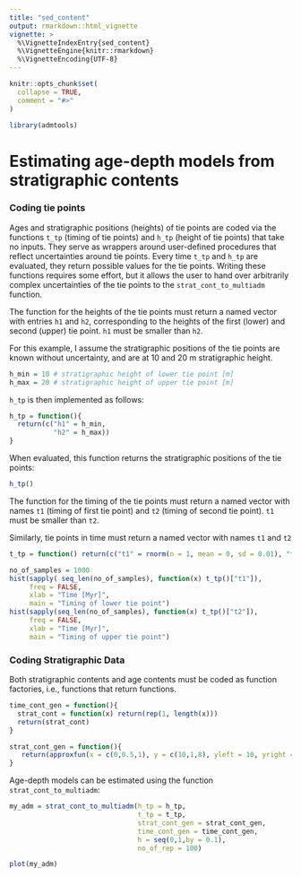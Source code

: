 ```yaml
---
title: "sed_content"
output: rmarkdown::html_vignette
vignette: >
  %\VignetteIndexEntry{sed_content}
  %\VignetteEngine{knitr::rmarkdown}
  %\VignetteEncoding{UTF-8}
---
```


```r
knitr::opts_chunk$set(
  collapse = TRUE,
  comment = "#>"
)
```

```r
library(admtools)
```

# Estimating age-depth models from stratigraphic contents

### Coding tie points

Ages and stratigraphic positions (heights) of tie points are coded via the functions `t_tp` (timing of tie points) and `h_tp` (height of tie points) that take no inputs. They serve as wrappers around user-defined procedures that reflect uncertainties around tie points. Every time `t_tp` and `h_tp` are evaluated, they return possible values for the tie points. Writing these functions requires some effort, but it allows the user to hand over arbitrarily complex uncertainties of the tie points to the `strat_cont_to_multiadm` function.

The function for the heights of the tie points must return a named vector with entries `h1` and `h2`, corresponding to the heights of the first (lower) and second (upper) tie point. `h1` must be smaller than `h2`.

For this example, I assume the stratigraphic positions of the tie points are known without uncertainty, and are at 10 and 20 m stratigraphic height.

```r
h_min = 10 # stratigraphic height of lower tie point [m]
h_max = 20 # stratigraphic height of upper tie point [m]
```

`h_tp` is then implemented as follows:

```r
h_tp = function(){
  return(c("h1" = h_min,
           "h2" = h_max))
}
```

When evaluated, this function returns the stratigraphic positions of the tie points:

```r
h_tp()
```

The function for the timing of the tie points must return a named vector with names `t1` (timing of first tie point) and `t2` (timing of second tie point). `t1` must be smaller than `t2`.

Similarly, tie points in time must return a named vector with names `t1` and `t2`

```r
t_tp = function() return(c("t1" = rnorm(n = 1, mean = 0, sd = 0.01), "t2" = runif(n = 1, min = 9, max = 11)))
```

```r
no_of_samples = 1000
hist(sapply( seq_len(no_of_samples), function(x) t_tp()["t1"]),
     freq = FALSE,
     xlab = "Time [Myr]",
     main = "Timing of lower tie point")
hist(sapply(seq_len(no_of_samples), function(x) t_tp()["t2"]),
     freq = FALSE,
     xlab = "Time [Myr]",
     main = "Timing of upper tie point")
```

### Coding Stratigraphic Data

Both stratigraphic contents and age contents must be coded as function factories, i.e., functions that return functions.

```r
time_cont_gen = function(){
  strat_cont = function(x) return(rep(1, length(x)))
  return(strat_cont)
}
```

```r
strat_cont_gen = function(){
   return(approxfun(x = c(0,0.5,1), y = c(10,1,8), yleft = 10, yright = 2))
}
```

Age-depth models can be estimated using the function `strat_cont_to_multiadm`:

```r
my_adm = strat_cont_to_multiadm(h_tp = h_tp,
                                t_tp = t_tp,
                                strat_cont_gen = strat_cont_gen,
                                time_cont_gen = time_cont_gen,
                                h = seq(0,1,by = 0.1),
                                no_of_rep = 100)
```

```r
plot(my_adm)
```
